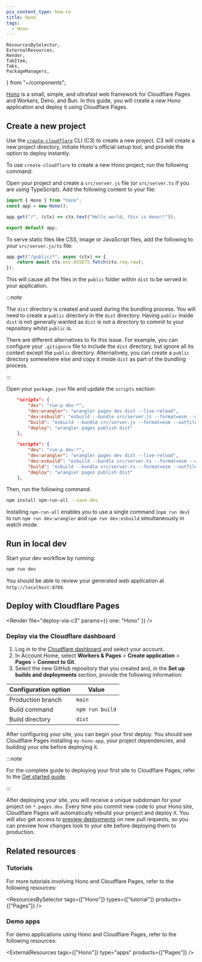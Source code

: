```yaml
---
pcx_content_type: how-to
title: Hono
tags:
  - Hono
---
```


	ResourcesBySelector,
	ExternalResources,
	Render,
	TabItem,
	Tabs,
	PackageManagers,
} from "~/components";

[Hono](https://honojs.dev/) is a small, simple, and ultrafast web framework for Cloudflare Pages and Workers, Deno, and Bun. In this guide, you will create a new Hono application and deploy it using Cloudflare Pages.

## Create a new project

Use the [`create-cloudflare`](https://www.npmjs.com/package/create-cloudflare) CLI (C3) to create a new project. C3 will create a new project directory, initiate Hono's official setup tool, and provide the option to deploy instantly.

To use `create-cloudflare` to create a new Hono project, run the following command:

<PackageManagers
	type="create"
	pkg="cloudflare@latest"
	args="my-hono-app --framework=hono"
/>

Open your project and create a `src/server.js` file (or `src/server.ts` if you are using TypeScript). Add the following content to your file:

```javascript
import { Hono } from "hono";
const app = new Hono();

app.get("/", (ctx) => ctx.text("Hello world, this is Hono!!"));

export default app;
```

To serve static files like CSS, image or JavaScript files, add the following to your `src/server.js/ts` file:

```javascript
app.get("/public/*", async (ctx) => {
	return await ctx.env.ASSETS.fetch(ctx.req.raw);
});
```

This will cause all the files in the `public` folder within `dist` to be served in your application.

:::note

The `dist` directory is created and used during the bundling process. You will need to create a `public` directory in the `dist` directory. Having `public` inside `dist` is not generally wanted as `dist` is not a directory to commit to your repository whilst `public` is.

There are different alternatives to fix this issue. For example, you can configure your `.gitignore` file to include the `dist` directory, but ignore all its context except the `public` directory. Alternatively, you can create a `public` directory somewhere else and copy it inside `dist` as part of the bundling process.

:::

Open your `package.json` file and update the `scripts` section:

<Tabs> <TabItem label="JavaScript" icon="seti:javascript">

```json
    "scripts": {
        "dev": "run-p dev:*",
        "dev:wrangler": "wrangler pages dev dist --live-reload",
        "dev:esbuild": "esbuild --bundle src/server.js --format=esm --watch --outfile=dist/_worker.js",
        "build": "esbuild --bundle src/server.js --format=esm --outfile=dist/_worker.js",
        "deploy": "wrangler pages publish dist"
    },
```

</TabItem> <TabItem label="TypeScript" icon="seti:typescript">

```json
    "scripts": {
        "dev": "run-p dev:*",
        "dev:wrangler": "wrangler pages dev dist --live-reload",
        "dev:esbuild": "esbuild --bundle src/server.ts --format=esm --watch --outfile=dist/_worker.js",
        "build": "esbuild --bundle src/server.ts --format=esm --outfile=dist/_worker.js",
        "deploy": "wrangler pages publish dist"
    },
```

</TabItem> </Tabs>

Then, run the following command.

```sh
npm install npm-run-all --save-dev
```

Installing `npm-run-all` enables you to use a single command (`npm run dev`) to run `npm run dev:wrangler` and `npm run dev:esbuild` simultaneously in watch mode.

## Run in local dev

Start your dev workflow by running:

```sh
npm run dev
```

You should be able to review your generated web application at `http://localhost:8788`.

<Render file="tutorials-before-you-start" />

<Render file="framework-guides/create-github-repository" />

## Deploy with Cloudflare Pages

<Render file="deploy-via-c3" params={{ one: "Hono" }} />

### Deploy via the Cloudflare dashboard

1. Log in to the [Cloudflare dashboard](https://dash.cloudflare.com/) and select your account.
2. In Account Home, select **Workers & Pages** > **Create application** > **Pages** > **Connect to Git**.
3. Select the new GitHub repository that you created and, in the **Set up builds and deployments** section, provide the following information:

<div>

| Configuration option | Value           |
| -------------------- | --------------- |
| Production branch    | `main`          |
| Build command        | `npm run build` |
| Build directory      | `dist`          |

</div>

After configuring your site, you can begin your first deploy. You should see Cloudflare Pages installing `my-hono-app`, your project dependencies, and building your site before deploying it.

:::note

For the complete guide to deploying your first site to Cloudflare Pages, refer to the [Get started guide](/pages/get-started/).

:::

After deploying your site, you will receive a unique subdomain for your project on `*.pages.dev`.
Every time you commit new code to your Hono site, Cloudflare Pages will automatically rebuild your project and deploy it. You will also get access to [preview deployments](/pages/configuration/preview-deployments/) on new pull requests, so you can preview how changes look to your site before deploying them to production.

## Related resources

### Tutorials

For more tutorials involving Hono and Cloudflare Pages, refer to the following resources:

<ResourcesBySelector
	tags={["Hono"]}
	types={["tutorial"]}
	products={["Pages"]}
/>

### Demo apps

For demo applications using Hono and Cloudflare Pages, refer to the following resources:

<ExternalResources tags={["Hono"]} type="apps" products={["Pages"]} />
